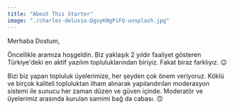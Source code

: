 ```yaml
---
title: "About This Starter"
image: "./charles-deluvio-DgoyKNgPiFQ-unsplash.jpg"
---
```



Merhaba Dostum,

Öncellikle aramıza hoşgeldin. Biz yaklaşık 2 yıldır faaliyet gösteren Türkiye'deki en aktif yazılım topluluklarından biriyiz. Fakat biraz farklıyız. 😉

Bizi biz yapan topluluk üyelerimize, her şeyden çok önem veriyoruz. Köklü ve birçok kaliteli topluluktan ilham alınarak yapılandırılan moderasyon sistemi ile sunucu her zaman düzen ve güven içinde. Moderatör ve üyelerimiz arasında kurulan samimi bağ da cabası. 🙃